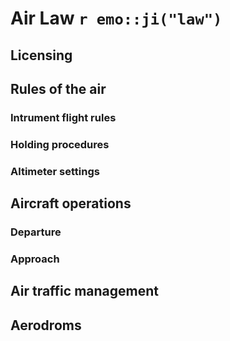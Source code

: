 # Air Law `r emo::ji("law")`

## Licensing

## Rules of the air

### Intrument flight rules

### Holding procedures

### Altimeter settings

## Aircraft operations

### Departure 

### Approach

## Air traffic management

## Aerodroms